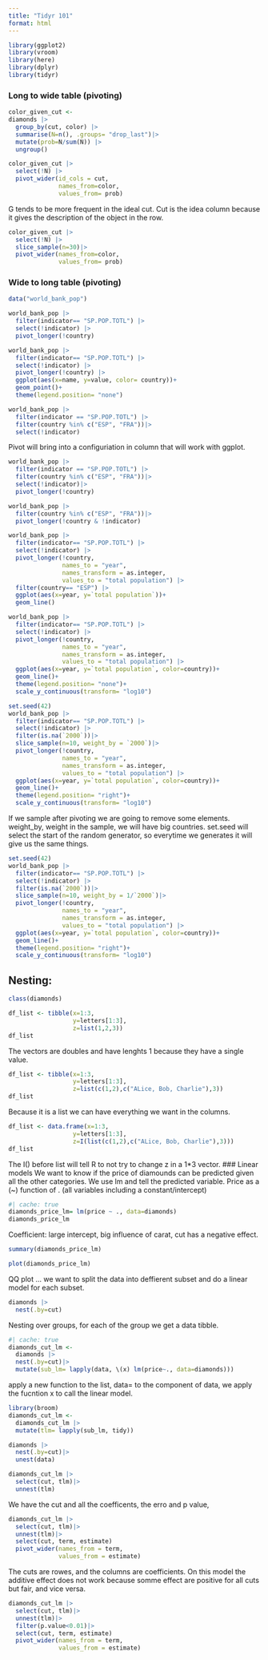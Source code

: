 ```yaml
---
title: "Tidyr 101"
format: html
---
```


```r
library(ggplot2)
library(vroom)
library(here)
library(dplyr)
library(tidyr)
```

### Long to wide table (pivoting)
```r
color_given_cut <-
diamonds |> 
  group_by(cut, color) |>
  summarise(N=n(), .groups= "drop_last")|>
  mutate(prob=N/sum(N)) |>
  ungroup()
```

```r
color_given_cut |>
  select(!N) |>
  pivot_wider(id_cols = cut, 
              names_from=color, 
              values_from= prob)
```
G tends to be more frequent in the ideal cut. Cut is the idea column because it gives the description of the object in the row. 
```r
color_given_cut |>
  select(!N) |>
  slice_sample(n=30)|>
  pivot_wider(names_from=color, 
              values_from= prob)
```
### Wide to long table (pivoting)
```r
data("world_bank_pop")
```

```r
world_bank_pop |>
  filter(indicator== "SP.POP.TOTL") |>
  select(!indicator) |>
  pivot_longer(!country)
```

```r
world_bank_pop |>
  filter(indicator== "SP.POP.TOTL") |>
  select(!indicator) |>
  pivot_longer(!country) |>
  ggplot(aes(x=name, y=value, color= country))+
  geom_point()+
  theme(legend.position= "none")
```

```r
world_bank_pop |>
  filter(indicator == "SP.POP.TOTL") |>
  filter(country %in% c("ESP", "FRA"))|>
  select(!indicator)
```

Pivot will bring into a configuriation in column that will work with ggplot.
```r
world_bank_pop |>
  filter(indicator == "SP.POP.TOTL") |>
  filter(country %in% c("ESP", "FRA"))|>
  select(!indicator)|>
  pivot_longer(!country)
```

```r
world_bank_pop |>
  filter(country %in% c("ESP", "FRA"))|>
  pivot_longer(!country & !indicator)
```

```r
world_bank_pop |>
  filter(indicator== "SP.POP.TOTL") |>
  select(!indicator) |>
  pivot_longer(!country, 
               names_to = "year",
               names_transform = as.integer,
               values_to = "total population") |>
  filter(country== "ESP") |>
  ggplot(aes(x=year, y=`total population`))+
  geom_line()
```
```r
world_bank_pop |>
  filter(indicator== "SP.POP.TOTL") |>
  select(!indicator) |>
  pivot_longer(!country, 
               names_to = "year",
               names_transform = as.integer,
               values_to = "total population") |>
  ggplot(aes(x=year, y=`total population`, color=country))+
  geom_line()+
  theme(legend.position= "none")+
  scale_y_continuous(transform= "log10")
```
```r
set.seed(42)
world_bank_pop |>
  filter(indicator== "SP.POP.TOTL") |>
  select(!indicator) |>
  filter(is.na(`2000`))|>
  slice_sample(n=10, weight_by = `2000`)|>
  pivot_longer(!country, 
               names_to = "year",
               names_transform = as.integer,
               values_to = "total population") |>
  ggplot(aes(x=year, y=`total population`, color=country))+
  geom_line()+
  theme(legend.position= "right")+
  scale_y_continuous(transform= "log10")
```
If we sample after pivoting we are going to remove some elements. weight_by, weight in the sample, we will have big countries. set.seed will select the start of the random generator, so everytime we generates it will give us the same things. 
```r
set.seed(42)
world_bank_pop |>
  filter(indicator== "SP.POP.TOTL") |>
  select(!indicator) |>
  filter(is.na(`2000`))|>
  slice_sample(n=10, weight_by = 1/`2000`)|>
  pivot_longer(!country, 
               names_to = "year",
               names_transform = as.integer,
               values_to = "total population") |>
  ggplot(aes(x=year, y=`total population`, color=country))+
  geom_line()+
  theme(legend.position= "right")+
  scale_y_continuous(transform= "log10")
```

## Nesting: 
```r
class(diamonds)
```
```r
df_list <- tibble(x=1:3,
                  y=letters[1:3],
                  z=list(1,2,3))
df_list
```
The vectors are doubles and have lenghts 1 because they have a single value. 
```r
df_list <- tibble(x=1:3,
                  y=letters[1:3],
                  z=list(c(1,2),c("ALice, Bob, Charlie"),3))
df_list
```
Because it is a list we can have everything we want in the columns. 

```r
df_list <- data.frame(x=1:3,
                  y=letters[1:3],
                  z=I(list(c(1,2),c("ALice, Bob, Charlie"),3)))
df_list
```
The I() before list will tell R to not try to change z in a 1*3 vector. 
### Linear models
We want to know if the price of diamounds can be predicted given all the other categories. 
We use lm and tell the predicted variable. Price as a (~) function of . (all variables including a constant/intercept)
```r
#| cache: true
diamonds_price_lm= lm(price ~ ., data=diamonds)
diamonds_price_lm
```
Coefficient: large intercept, big influence of carat, cut has a negative effect. 
```r
summary(diamonds_price_lm)
```
```r
plot(diamonds_price_lm)
```
QQ plot ... 
we want to split the data into deffierent subset and do a linear model for each subset. 
```r
diamonds |>
  nest(.by=cut)
```
Nesting over groups, for each of the group we get a data tibble. 
```r
#| cache: true
diamonds_cut_lm <-
  diamonds |>
  nest(.by=cut)|>
  mutate(sub_lm= lapply(data, \(x) lm(price~., data=diamonds)))
```
apply a new function to the list, data= to the component of data, we apply the fucntion x to call the linear model. 
```r
library(broom)
diamonds_cut_lm <-
  diamonds_cut_lm |>
  mutate(tlm= lapply(sub_lm, tidy))
```

```r
diamonds |>
  nest(.by=cut)|>
  unest(data)
```

```r
diamonds_cut_lm |>
  select(cut, tlm)|>
  unnest(tlm)
```
We have the cut and all the coefficents, the erro and p value, 
```r
diamonds_cut_lm |>
  select(cut, tlm)|>
  unnest(tlm)|>
  select(cut, term, estimate)
  pivot_wider(names_from = term,
              values_from = estimate)
```
The cuts are rowes, and the columns are coefficients. On this model the additive effect does not work because somme effect are positive for all cuts but fair, and vice versa. 
```r
diamonds_cut_lm |>
  select(cut, tlm)|>
  unnest(tlm)|>
  filter(p.value<0.01)|>
  select(cut, term, estimate)
  pivot_wider(names_from = term,
              values_from = estimate)
```

